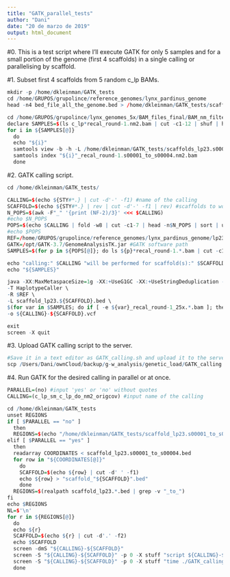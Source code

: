 ```yaml
---
title: "GATK_parallel_tests"
author: "Dani"
date: "20 de marzo de 2019"
output: html_document
---
```


#0. This is a test script where I'll execute GATK for only 5 samples and for a small portion of the genome (first 4 scaffolds) in a single calling or parallelising by scaffold.

#1. Subset first 4 scaffolds from 5 random c_lp BAMs.
```r

mkdir -p /home/dkleinman/GATK_tests
cd /home/GRUPOS/grupolince/reference_genomes/lynx_pardinus_genome
head -n4 bed_file_all_the_genome.bed > /home/dkleinman/GATK_tests/scaffolds_lp23.s00001_to_s00004.bed

cd /home/GRUPOS/grupolince/lynx_genomes_5x/BAM_files_final/BAM_nm_filtered
declare SAMPLES=$(ls c_lp*recal_round-1.nm2.bam | cut -c1-12 | shuf | head -n5)
for i in ${SAMPLES[@]}
  do
  echo "${i}"
  samtools view -b -h -L /home/dkleinman/GATK_tests/scaffolds_lp23.s00001_to_s00004.bed "${i}"_recal_round-1.nm2.bam > /home/dkleinman/GATK_tests/"${i}"_recal_round-1.s00001_to_s00004.nm2.bam
  samtools index "${i}"_recal_round-1.s00001_to_s00004.nm2.bam
  done

```

#2. GATK calling script.
```r

cd /home/dkleinman/GATK_tests/

CALLING=$(echo ${STY#*.} | cut -d'-' -f1) #name of the calling
SCAFFOLD=$(echo ${STY#*.} | rev | cut -d'-' -f1 | rev) #scaffolds to work with
N_POPS=$(awk -F"_" '{print (NF-2)/3}' <<< $CALLING)
#echo $N_POPS
POPS=$(echo $CALLING | fold -w8 | cut -c1-7 | head -n$N_POPS | sort | uniq)
#echo $POPS
REF=/home/GRUPOS/grupolince/reference_genomes/lynx_pardinus_genome/lp23.fa #path to reference genome
GATK=/opt/GATK-3.7/GenomeAnalysisTK.jar #GATK software path
SAMPLES=$(for p in ${POPS[@]}; do ls ${p}*recal_round-1.*.bam | cut -c1-12 | sort | uniq; done)

echo "calling:" $CALLING "will be performed for scaffold(s):" $SCAFFOLD "and for sample(s):"
echo "${SAMPLES}"

java -XX:MaxMetaspaceSize=1g -XX:+UseG1GC -XX:+UseStringDeduplication -jar $GATK \
-T HaplotypeCaller \
-R $REF \
-L scaffold_lp23.${SCAFFOLD}.bed \
$(for var in $SAMPLES; do if [ -e ${var}_recal_round-1_25x.*.bam ]; then echo -I ${var}_recal_round-1_25x.*.bam" "; else echo -I ${var}_recal_round-1.*.bam" "; fi; done) \
-o ${CALLING}-${SCAFFOLD}.vcf

exit
screen -X quit

```

#3. Upload GATK calling script to the server.
```r

#Save it in a text editor as GATK_calling.sh and upload it to the server:
scp /Users/Dani/ownCloud/backup/g-w_analysis/genetic_load/GATK_calling.sh dkleinman@genomics-b.ebd.csic.es:/home/dkleinman/GATK_tests

```

#4. Run GATK for the desired calling in parallel or at once.
```r

PARALLEL=(no) #input 'yes' or 'no' without quotes
CALLING=(c_lp_sm_c_lp_do_nm2_origcov) #input name of the calling

cd /home/dkleinman/GATK_tests
unset REGIONS
if [ $PARALLEL == "no" ]
  then
  REGIONS=$(echo "/home/dkleinman/GATK_tests/scaffold_lp23.s00001_to_s00004.bed")
elif [ $PARALLEL == "yes" ]
  then
  readarray COORDINATES < scaffold_lp23.s00001_to_s00004.bed
  for row in "${COORDINATES[@]}"
    do
    SCAFFOLD=$(echo ${row} | cut -d' ' -f1)
    echo ${row} > "scaffold_"${SCAFFOLD}".bed"
    done
  REGIONS=$(realpath scaffold_lp23.*.bed | grep -v "_to_")
fi
echo $REGIONS
NL=$'\n'
for r in ${REGIONS[@]}
  do
  echo ${r}
  SCAFFOLD=$(echo ${r} | cut -d'.' -f2)
  echo $SCAFFOLD
  screen -dmS "${CALLING}-${SCAFFOLD}"
  screen -S "${CALLING}-${SCAFFOLD}" -p 0 -X stuff "script ${CALLING}-${SCAFFOLD}.log$NL"
  screen -S "${CALLING}-${SCAFFOLD}" -p 0 -X stuff "time ./GATK_calling.sh; exec bash$NL"
  done

```
